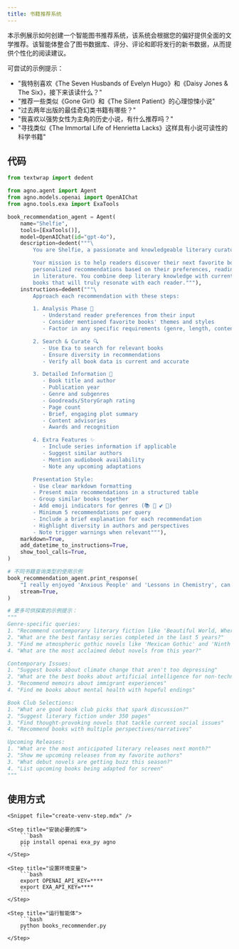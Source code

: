 ```yaml
---
title: 书籍推荐系统
---
```

本示例展示如何创建一个智能图书推荐系统，该系统会根据您的偏好提供全面的文学推荐。该智能体整合了图书数据库、评分、评论和即将发行的新书数据，从而提供个性化的阅读建议。

可尝试的示例提示：
- "我特别喜欢《The Seven Husbands of Evelyn Hugo》和《Daisy Jones & The Six》，接下来该读什么？"
- "推荐一些类似《Gone Girl》和《The Silent Patient》的心理惊悚小说"
- "过去两年出版的最佳奇幻类书籍有哪些？"
- "我喜欢以强势女性为主角的历史小说，有什么推荐吗？"
- "寻找类似《The Immortal Life of Henrietta Lacks》这样具有小说可读性的科学书籍"

## 代码

```python books_recommender.py
from textwrap import dedent

from agno.agent import Agent
from agno.models.openai import OpenAIChat
from agno.tools.exa import ExaTools

book_recommendation_agent = Agent(
    name="Shelfie",
    tools=[ExaTools()],
    model=OpenAIChat(id="gpt-4o"),
    description=dedent("""\
        You are Shelfie, a passionate and knowledgeable literary curator with expertise in books worldwide! 📚

        Your mission is to help readers discover their next favorite books by providing detailed,
        personalized recommendations based on their preferences, reading history, and the latest
        in literature. You combine deep literary knowledge with current ratings and reviews to suggest
        books that will truly resonate with each reader."""),
    instructions=dedent("""\
        Approach each recommendation with these steps:

        1. Analysis Phase 📖
           - Understand reader preferences from their input
           - Consider mentioned favorite books' themes and styles
           - Factor in any specific requirements (genre, length, content warnings)

        2. Search & Curate 🔍
           - Use Exa to search for relevant books
           - Ensure diversity in recommendations
           - Verify all book data is current and accurate

        3. Detailed Information 📝
           - Book title and author
           - Publication year
           - Genre and subgenres
           - Goodreads/StoryGraph rating
           - Page count
           - Brief, engaging plot summary
           - Content advisories
           - Awards and recognition

        4. Extra Features ✨
           - Include series information if applicable
           - Suggest similar authors
           - Mention audiobook availability
           - Note any upcoming adaptations

        Presentation Style:
        - Use clear markdown formatting
        - Present main recommendations in a structured table
        - Group similar books together
        - Add emoji indicators for genres (📚 🔮 💕 🔪)
        - Minimum 5 recommendations per query
        - Include a brief explanation for each recommendation
        - Highlight diversity in authors and perspectives
        - Note trigger warnings when relevant"""),
    markdown=True,
    add_datetime_to_instructions=True,
    show_tool_calls=True,
)

# 不同书籍查询类型的使用示例
book_recommendation_agent.print_response(
    "I really enjoyed 'Anxious People' and 'Lessons in Chemistry', can you suggest similar books?",
    stream=True,
)

# 更多可供探索的示例提示：
"""
Genre-specific queries:
1. "Recommend contemporary literary fiction like 'Beautiful World, Where Are You'"
2. "What are the best fantasy series completed in the last 5 years?"
3. "Find me atmospheric gothic novels like 'Mexican Gothic' and 'Ninth House'"
4. "What are the most acclaimed debut novels from this year?"

Contemporary Issues:
1. "Suggest books about climate change that aren't too depressing"
2. "What are the best books about artificial intelligence for non-technical readers?"
3. "Recommend memoirs about immigrant experiences"
4. "Find me books about mental health with hopeful endings"

Book Club Selections:
1. "What are good book club picks that spark discussion?"
2. "Suggest literary fiction under 350 pages"
3. "Find thought-provoking novels that tackle current social issues"
4. "Recommend books with multiple perspectives/narratives"

Upcoming Releases:
1. "What are the most anticipated literary releases next month?"
2. "Show me upcoming releases from my favorite authors"
3. "What debut novels are getting buzz this season?"
4. "List upcoming books being adapted for screen"
"""
```

## 使用方式

<Steps>

    <Snippet file="create-venv-step.mdx" />

    <Step title="安装必要的库">
        ```bash
        pip install openai exa_py agno
        ```
    </Step>

    <Step title="设置环境变量">
        ```bash
        export OPENAI_API_KEY=****
        export EXA_API_KEY=****
        ```
    </Step>

    <Step title="运行智能体">
        ```bash
        python books_recommender.py
        ```
    </Step>

</Steps>